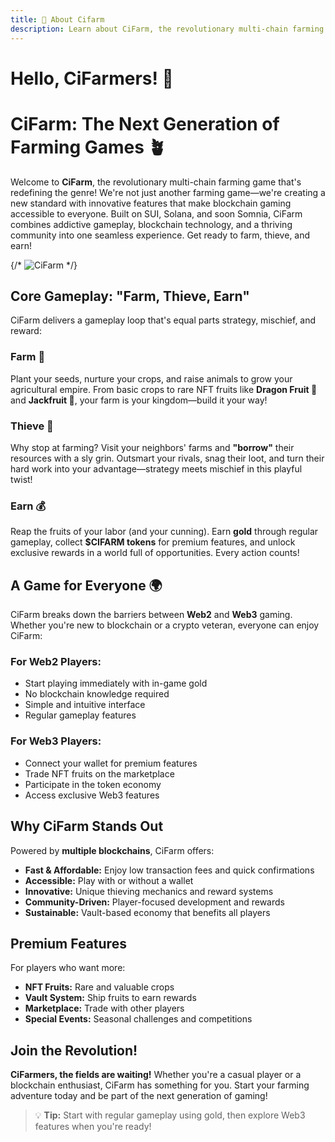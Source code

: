 ```yaml
---
title: 🥕 About Cifarm
description: Learn about CiFarm, the revolutionary multi-chain farming game
---
```


# Hello, CiFarmers! 🥕

# CiFarm: The Next Generation of Farming Games 🪴

Welcome to **CiFarm**, the revolutionary multi-chain farming game that's redefining the genre! We're not just another farming game—we're creating a new standard with innovative features that make blockchain gaming accessible to everyone. Built on SUI, Solana, and soon Somnia, CiFarm combines addictive gameplay, blockchain technology, and a thriving community into one seamless experience. Get ready to farm, thieve, and earn!

{/* ![CiFarm](/img/farm.png) */}

## Core Gameplay: "Farm, Thieve, Earn"

CiFarm delivers a gameplay loop that's equal parts strategy, mischief, and reward:

### **Farm 🌱**  
Plant your seeds, nurture your crops, and raise animals to grow your agricultural empire. From basic crops to rare NFT fruits like **Dragon Fruit 🐉** and **Jackfruit 🥭**, your farm is your kingdom—build it your way!

### **Thieve 🪬**  
Why stop at farming? Visit your neighbors' farms and **"borrow"** their resources with a sly grin. Outsmart your rivals, snag their loot, and turn their hard work into your advantage—strategy meets mischief in this playful twist!

### **Earn 💰**  
Reap the fruits of your labor (and your cunning). Earn **gold** through regular gameplay, collect **$CIFARM tokens** for premium features, and unlock exclusive rewards in a world full of opportunities. Every action counts!

## A Game for Everyone 🌍

CiFarm breaks down the barriers between **Web2** and **Web3** gaming. Whether you're new to blockchain or a crypto veteran, everyone can enjoy CiFarm:

### **For Web2 Players:**
- Start playing immediately with in-game gold
- No blockchain knowledge required
- Simple and intuitive interface
- Regular gameplay features

### **For Web3 Players:**
- Connect your wallet for premium features
- Trade NFT fruits on the marketplace
- Participate in the token economy
- Access exclusive Web3 features

## Why CiFarm Stands Out

Powered by **multiple blockchains**, CiFarm offers:

- **Fast & Affordable:** Enjoy low transaction fees and quick confirmations
- **Accessible:** Play with or without a wallet
- **Innovative:** Unique thieving mechanics and reward systems
- **Community-Driven:** Player-focused development and rewards
- **Sustainable:** Vault-based economy that benefits all players

## Premium Features

For players who want more:

- **NFT Fruits:** Rare and valuable crops
- **Vault System:** Ship fruits to earn rewards
- **Marketplace:** Trade with other players
- **Special Events:** Seasonal challenges and competitions

## Join the Revolution!

**CiFarmers, the fields are waiting!** Whether you're a casual player or a blockchain enthusiast, CiFarm has something for you. Start your farming adventure today and be part of the next generation of gaming!

> 💡 **Tip:** Start with regular gameplay using gold, then explore Web3 features when you're ready!
